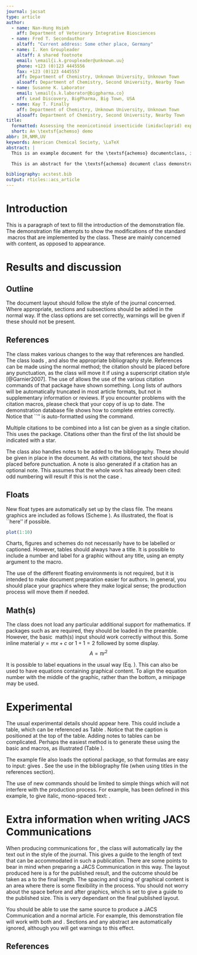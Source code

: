 ```yaml
---
journal: jacsat
type: article
author:
  - name: Nan-Hung Hsieh
    aff: Department of Veterinary Integrative Biosciences
  - name: Fred T. Secondauthor
    altaff: "Current address: Some other place, Germany"
  - name: I. Ken Groupleader
    altaff: A shared footnote
    email: \email{i.k.groupleader@unknown.uu}
    phone: +123 (0)123 4445556
    fax: +123 (0)123 4445557
    aff: Department of Chemistry, Unknown University, Unknown Town
    alsoaff: Department of Chemistry, Second University, Nearby Town
  - name: Susanne K. Laborator
    email: \email{s.k.laborator@bigpharma.co}
    aff: Lead Discovery, BigPharma, Big Town, USA
  - name: Kay T. Finally
    aff: Department of Chemistry, Unknown University, Unknown Town
    alsoaff: Department of Chemistry, Second University, Nearby Town
title:
  formatted: Assessing the neonicotinoid insecticide (imidacloprid) exposure-associated population  decreasing risk for honeybees
  short: An \textsf{achemso} demo
abbr: IR,NMR,UV
keywords: American Chemical Society, \LaTeX
abstract: |
  This is an example document for the \textsf{achemso} documentclass, intended for submissions to the American Chemical Society for publication. The class is based on the standard \LaTeXe\ \textsf{report} file, and does not seek to reproduce the appearanceof a published paper.

  This is an abstract for the \textsf{achemso} document class demonstration document.  An abstract is only allowed for certain manuscript types.  The selection of \texttt{journal} and \texttt{manuscript} will determine if an abstract is valid.  If not, the class will issue an appropriate error.This is the abstract.

bibliography: acstest.bib
output: rticles::acs_article
---
```


\begin{tocentry}
Some journals require a graphical entry for the Table of Contents.
This should be laid out ``print ready'' so that the sizing of the
text is correct.

Inside the \texttt{tocentry} environment, the font used is Helvetica
8\,pt, as required by \emph{Journal of the American Chemical
Society}.

The surrounding frame is 9\,cm by 3.5\,cm, which is the maximum
permitted for  \emph{Journal of the American Chemical Society}
graphical table of content entries. The box will not resize if the
content is too big: instead it will overflow the edge of the box.

This box and the associated title will always be printed on a
separate page at the end of the document.
\end{tocentry}

# Introduction
This is a paragraph of text to fill the introduction of the
demonstration file.  The demonstration file attempts to show the
modifications of the standard \LaTeX\ macros that are implemented by
the \textsf{achemso} class.  These are mainly concerned with content,
as opposed to appearance.

# Results and discussion

## Outline

The document layout should follow the style of the journal concerned.
Where appropriate, sections and subsections should be added in the
normal way. If the class options are set correctly, warnings will be
given if these should not be present.

## References

The class makes various changes to the way that references are
handled.  The class loads \textsf{natbib}, and also the
appropriate bibliography style.  References can be made using
the normal method; the citation should be placed before any
punctuation, as the class will move it if using a superscript
citation style [@Garnier2007].
The use of \textsf{natbib} allows the use of the various citation
commands of that package have shown
something.  Long lists of authors will be
automatically truncated in most article formats, but not in
supplementary information or reviews. If you
encounter problems with the citation macros, please check that
your copy of \textsf{natbib} is up to date. The demonstration
database file \texttt{achemso-demo.bib} shows how to complete
entries correctly. Notice that ``\latin{et al.}'' is auto-formatted
using the \texttt{\textbackslash latin} command.

Multiple citations to be combined into a list can be given as
a single citation.  This uses the \textsf{mciteplus} package.
Citations other than the first of the list should be indicated
with a star.

The class also handles notes to be added to the bibliography.  These
should be given in place in the document.  As with
citations, the text should be placed before punctuation.  A note is
also generated if a citation has an optional note.  This assumes that
the whole work has already been cited: odd numbering will result if
this is not the case .

## Floats

New float types are automatically set up by the class file.  The
means graphics are included as follows (Scheme \ref{sch:example}).  As
illustrated, the float is ``here'' if possible.
\begin{scheme}
  Your scheme graphic would go here: \texttt{.eps} format\\
  for \LaTeX\, or \texttt{.pdf} (or \texttt{.png}) for pdf\LaTeX\\
  \textsc{ChemDraw} files are best saved as \texttt{.eps} files:\\
  these can be scaled without loss of quality, and can be\\
  converted to \texttt{.pdf} files easily using \texttt{eps2pdf}.\\
  %\includegraphics{graphic}
  \caption{An example scheme}
  \label{sch:example}
\end{scheme}

```r
plot(1:10)
```

\begin{figure}
  As well as the standard float types \texttt{table}\\
  and \texttt{figure}, the class also recognises\\
  \texttt{scheme}, \texttt{chart} and \texttt{graph}.
  \caption{An example figure}
  \label{fgr:example}
\end{figure}

Charts, figures and schemes do not necessarily have to be labelled or
captioned.  However, tables should always have a title. It is
possible to include a number and label for a graphic without any
title, using an empty argument to the \texttt{\textbackslash caption}
macro.

The use of the different floating environments is not required, but
it is intended to make document preparation easier for authors. In
general, you should place your graphics where they make logical
sense; the production process will move them if needed.

## Math(s)

The \textsf{achemso} class does not load any particular additional
support for mathematics.  If packages such as \textsf{amsmath} are
required, they should be loaded in the preamble.  However,
the basic \LaTeX\ math(s) input should work correctly without
this.  Some inline material $y = mx + c$ or $1 + 1 = 2$
followed by some display. $$ A = \pi r^2 $$

It is possible to label equations in the usual way (Eq. \ref{eqn:example}).
\begin{equation}
  \frac{\mathrm{d}}{\mathrm{d}x} \, r^2 = 2r \label{eqn:example}
\end{equation}
This can also be used to have equations containing graphical
content. To align the equation number with the middle of the graphic,
rather than the bottom, a minipage may be used.
\begin{equation}
  \begin{minipage}[c]{0.80\linewidth}
    \centering
    As illustrated here, the width of \\
    the minipage needs to allow some  \\
    space for the number to fit in to.
    %\includegraphics{graphic}
  \end{minipage}
  \label{eqn:graphic}
\end{equation}

# Experimental

The usual experimental details should appear here.  This could
include a table, which can be referenced as Table \ref{tbl:example}.
Notice that the caption is positioned at the top of the table.
\begin{table}
  \caption{An example table}
  \label{tbl:example}
  \begin{tabular}{ll}
    \hline
    Header one  & Header two  \\
    \hline
    Entry one   & Entry two   \\
    Entry three & Entry four  \\
    Entry five  & Entry five  \\
    Entry seven & Entry eight \\
    \hline
  \end{tabular}
\end{table}

Adding notes to tables can be complicated.  Perhaps the easiest
method is to generate these using the basic
\texttt{\textbackslash textsuperscript} and
\texttt{\textbackslash emph} macros, as illustrated (Table \ref{tbl:notes}).
\begin{table}
  \caption{A table with notes}
  \label{tbl:notes}
  \begin{tabular}{ll}
    \hline
    Header one                            & Header two \\
    \hline
    Entry one\textsuperscript{\emph{a}}   & Entry two  \\
    Entry three\textsuperscript{\emph{b}} & Entry four \\
    \hline
  \end{tabular}

  \textsuperscript{\emph{a}} Some text;
  \textsuperscript{\emph{b}} Some more text.
\end{table}

The example file also loads the optional \textsf{mhchem} package, so
that formulas are easy to input: \texttt{\textbackslash ce\{H2SO4\}}
gives \ce{H2SO4}.  See the use in the bibliography file (when using
titles in the references section).

The use of new commands should be limited to simple things which will
not interfere with the production process.  For example,
\texttt{\textbackslash mycommand} has been defined in this example,
to give italic, mono-spaced text: \mycommand{some text}.

# Extra information when writing JACS Communications

When producing communications for \emph{J.~Am.\ Chem.\ Soc.}, the
class will automatically lay the text out in the style of the
journal. This gives a guide to the length of text that can be
accommodated in such a publication. There are some points to bear in
mind when preparing a JACS Communication in this way.  The layout
produced here is a \emph{model} for the published result, and the
outcome should be taken as a \emph{guide} to the final length. The
spacing and sizing of graphical content is an area where there is
some flexibility in the process.  You should not worry about the
space before and after graphics, which is set to give a guide to the
published size. This is very dependant on the final published layout.

You should be able to use the same source to produce a JACS
Communication and a normal article.  For example, this demonstration
file will work with both \texttt{type=article} and
\texttt{type=communication}. Sections and any abstract are
automatically ignored, although you will get warnings to this effect.

\begin{acknowledgement}

Please use ``The authors thank \ldots'' rather than ``The
authors would like to thank \ldots''.

The author thanks Mats Dahlgren for version one of \textsf{achemso},
and Donald Arseneau for the code taken from \textsf{cite} to move
citations after punctuation. Many users have provided feedback on the
class, which is reflected in all of the different demonstrations
shown in this document.

\end{acknowledgement}

\begin{suppinfo}

This will usually read something like: ``Experimental procedures and
characterization data for all new compounds. The class will
automatically add a sentence pointing to the information on-line:

\end{suppinfo}
## References


